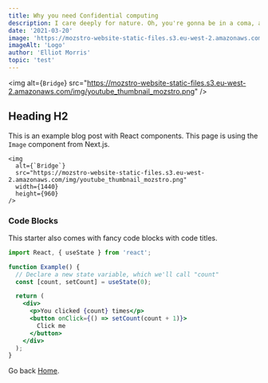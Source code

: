 ```yaml
---
title: Why you need Confidential computing
description: I care deeply for nature. Oh, you're gonna be in a coma, all right. He'll want to use your yacht, and I don't want this thing smelling like fish. Get me a vodka rocks. And a piece of toast. No! I was ashamed to be SEEN with you. I like being with you.
date: '2021-03-20'
image: 'https://mozstro-website-static-files.s3.eu-west-2.amazonaws.com/img/youtube_thumbnail_mozstro.png'
imageAlt: 'Logo'
author: 'Elliot Morris'
topic: 'test'
---
```


<img
  alt={`Bridge`}
  src="https://mozstro-website-static-files.s3.eu-west-2.amazonaws.com/img/youtube_thumbnail_mozstro.png"
/>

## Heading H2

This is an example blog post with React components. This page is using the `Image` component from Next.js.

```jsx:example-post.mdx
<img
  alt={`Bridge`}
  src="https://mozstro-website-static-files.s3.eu-west-2.amazonaws.com/img/youtube_thumbnail_mozstro.png"
  width={1440}
  height={960}
/>
```

### Code Blocks

This starter also comes with fancy code blocks with code titles.

```jsx:example.jsx
import React, { useState } from 'react';

function Example() {
  // Declare a new state variable, which we'll call "count"
  const [count, setCount] = useState(0);

  return (
    <div>
      <p>You clicked {count} times</p>
      <button onClick={() => setCount(count + 1)}>
        Click me
      </button>
    </div>
  );
}
```

Go back [Home](/).
